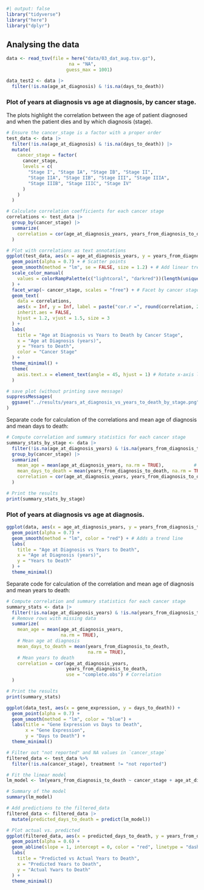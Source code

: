 ```r
#| output: false
library("tidyverse")
library("here")
library("dplyr")
```

## Analysing the data

```r
data <- read_tsv(file = here("data/03_dat_aug.tsv.gz"), 
                       na = "NA", 
                      guess_max = 1001)
```

```r
data_test2 <- data |>
  filter(!is.na(age_at_diagnosis) & !is.na(days_to_death))
```

### Plot of years at diagnosis vs age at diagnosis, by cancer stage.

The plots highlight the correlation between the age of patient diagnosed and when the patient dies and by which diagnosis (stage).

```r

# Ensure the cancer_stage is a factor with a proper order
test_data <- data |>
  filter(!is.na(age_at_diagnosis) & !is.na(days_to_death)) |>
  mutate(
    cancer_stage = factor(
      cancer_stage,
      levels = c(
        "Stage I", "Stage IA", "Stage IB", "Stage II", 
        "Stage IIA", "Stage IIB", "Stage III", "Stage IIIA", 
        "Stage IIIB", "Stage IIIC", "Stage IV"
      )
    )
  )

# Calculate correlation coefficients for each cancer stage
correlations <- test_data |>
  group_by(cancer_stage) |>
  summarize(
    correlation = cor(age_at_diagnosis_years, years_from_diagnosis_to_death, use = "complete.obs")
  )

# Plot with correlations as text annotations
ggplot(test_data, aes(x = age_at_diagnosis_years, y = years_from_diagnosis_to_death, color = cancer_stage)) +
  geom_point(alpha = 0.7) + # Scatter points
  geom_smooth(method = "lm", se = FALSE, size = 1.2) + # Add linear trend line for each stage
  scale_color_manual(
    values = colorRampPalette(c("lightcoral", "darkred"))(length(unique(test_data$cancer_stage)))
  ) +
  facet_wrap(~ cancer_stage, scales = "free") + # Facet by cancer stage
  geom_text(
    data = correlations,
    aes(x = Inf, y = Inf, label = paste("cor.r =", round(correlation, 2))),
    inherit.aes = FALSE,
    hjust = 1.2, vjust = 1.5, size = 3
  ) +
  labs(
    title = "Age at Diagnosis vs Years to Death by Cancer Stage",
    x = "Age at Diagnosis (years)",
    y = "Years to Death",
    color = "Cancer Stage"
  ) +
  theme_minimal() +
  theme(
    axis.text.x = element_text(angle = 45, hjust = 1) # Rotate x-axis labels
  )

# save plot (without printing save message)
suppressMessages(
  ggsave("../results/years_at_diagnosis_vs_years_to_death_by_stage.png")
)
```

Separate code for calculation of the correlations and mean age of diagnosis and mean days to death:

```r
# Compute correlation and summary statistics for each cancer stage
summary_stats_by_stage <- data |>
  filter(!is.na(age_at_diagnosis_years) & !is.na(years_from_diagnosis_to_death)) |> # Remove rows with missing data
  group_by(cancer_stage) |>
  summarize(
    mean_age = mean(age_at_diagnosis_years, na.rm = TRUE),           # Mean age at diagnosis
    mean_days_to_death = mean(years_from_diagnosis_to_death, na.rm = TRUE), # Mean years to death
    correlation = cor(age_at_diagnosis_years, years_from_diagnosis_to_death, use = "complete.obs") # Correlation
  )

# Print the results
print(summary_stats_by_stage)


```

### Plot of years at diagnosis vs age at diagnosis.

```r
ggplot(data, aes(x = age_at_diagnosis_years, y = years_from_diagnosis_to_death)) +
  geom_point(alpha = 0.7) +
  geom_smooth(method = "lm", color = "red") + # Adds a trend line
  labs(
    title = "Age at Diagnosis vs Years to Death",
    x = "Age at Diagnosis (years)",
    y = "Years to Death"
  ) +
  theme_minimal()
```

Separate code for calculation of the correlation and mean age of diagnosis and mean years to death:

```r
# Compute correlation and summary statistics for each cancer stage
summary_stats <- data |>
  filter(!is.na(age_at_diagnosis_years) & !is.na(years_from_diagnosis_to_death)) |> 
  # Remove rows with missing data
  summarize(
    mean_age = mean(age_at_diagnosis_years, 
                    na.rm = TRUE),           
    # Mean age at diagnosis
    mean_days_to_death = mean(years_from_diagnosis_to_death, 
                              na.rm = TRUE), 
    # Mean years to death
    correlation = cor(age_at_diagnosis_years, 
                      years_from_diagnosis_to_death, 
                      use = "complete.obs") # Correlation
  )

# Print the results
print(summary_stats)

```

```r
ggplot(data_test, aes(x = gene_expression, y = days_to_death)) +
  geom_point(alpha = 0.7) +
  geom_smooth(method = "lm", color = "blue") +
  labs(title = "Gene Expression vs Days to Death", 
       x = "Gene Expression", 
       y = "Days to Death") +
  theme_minimal()
```

```r
# Filter out "not reported" and NA values in `cancer_stage`
filtered_data <- test_data %>%
  filter(!is.na(cancer_stage), treatment != "not reported")

# Fit the linear model
lm_model <- lm(years_from_diagnosis_to_death ~ cancer_stage + age_at_diagnosis_years + treatment + prior_malignancy, data = filtered_data)

# Summary of the model
summary(lm_model)
```

```r
# Add predictions to the filtered_data
filtered_data <- filtered_data |>
  mutate(predicted_days_to_death = predict(lm_model))

# Plot actual vs. predicted
ggplot(filtered_data, aes(x = predicted_days_to_death, y = years_from_diagnosis_to_death)) +
  geom_point(alpha = 0.6) +
  geom_abline(slope = 1, intercept = 0, color = "red", linetype = "dashed") + # Ideal fit line
  labs(
    title = "Predicted vs Actual Years to Death",
    x = "Predicted Years to Death",
    y = "Actual Ywars to Death"
  ) +
  theme_minimal()

```
